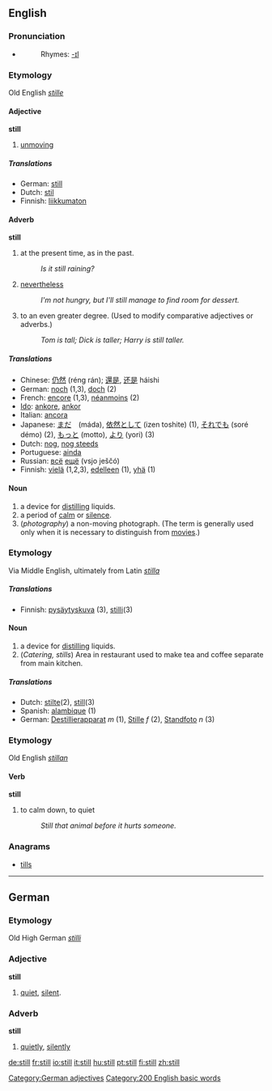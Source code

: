 ==English==

{{rank|thought|found|people|141|still|just|while|again}}

===Pronunciation===
*{{audio|en-us-still.ogg|Audio (US)}}
*:Rhymes: [[Rhymes:English:-ɪl|-ɪl]]
===Etymology===
Old English ''[[stille]]''
====Adjective====
'''still'''

#[[unmoving]]

=====Translations=====
*German:  [[still]]
*Dutch: [[stil]]
*Finnish: [[liikkumaton]]

====Adverb====
'''still'''

#at the present time, as in the past.
#: ''Is it still raining?''
#[[nevertheless]]
#: ''I'm not hungry, but I'll still manage to find room for dessert.''
#to an even greater degree.  (Used to modify comparative adjectives or adverbs.)
#: ''Tom is tall; Dick is taller; Harry is still taller.''

=====Translations=====
*Chinese: [[仍然]] (réng rán); [[還是]], [[还是]] háishi
*German: [[noch]] (1,3), [[doch]] (2)
*French: [[encore]] (1,3), [[néanmoins]] (2)
*[[Ido]]: [[ankore]], [[ankor]]
*Italian: [[ancora]]
*Japanese: [[まだ]]　(máda), [[依然として]] (izen toshite) (1), [[それでも]] (soré démo) (2), [[もっと]] (motto), [[より]] (yori) (3)
*Dutch: [[nog#Dutch|nog]], [[nog steeds]]
*Portuguese: [[ainda]]
*Russian: [[всё]] [[ещё]] (vsjo ješčó)
*Finnish: [[vielä]] (1,2,3), [[edelleen]] (1), [[yhä]] (1)

====Noun====
{{en-noun-reg}}
#a device for [[distill]]ing liquids.
#a period of [[calm]] or [[silence]].
#(''photography'') a non-moving photograph.  (The term is generally used only when it is necessary to distinguish from [[movie]]s.)

===Etymology===
Via Middle English, ultimately from Latin ''[[stilla]]''

=====Translations=====
*Finnish: [[pysäytyskuva]] (3), [[stilli]](3)

====Noun====
{{en-noun-reg}}

#a device for [[distill]]ing liquids.
#(''Catering, stills'') Area in restaurant used to make tea and coffee separate from main kitchen.

=====Translations=====
*Dutch: [[stilte]](2), [[still]](3)
*Spanish: [[alambique]] (1)
*German: [[Destillierapparat]] ''m'' (1), [[Stille]] ''f'' (2), [[Standfoto]] ''n'' (3)

===Etymology===
Old English ''[[stillan]]''
====Verb====
'''still'''

#to calm down, to quiet
#:  ''Still that animal before it hurts someone.''

===Anagrams===
*[[tills]]

----

==German==
===Etymology===
Old High German ''[[stilli]]''
===Adjective===
'''still'''

# [[quiet]], [[silent]].

===Adverb===
'''still'''

# [[quietly]], [[silently]]

[[Category:German adjectives]]
[[Category:200 English basic words]]

[[de:still]]
[[fr:still]]
[[io:still]]
[[it:still]]
[[hu:still]]
[[pt:still]]
[[fi:still]]
[[zh:still]]